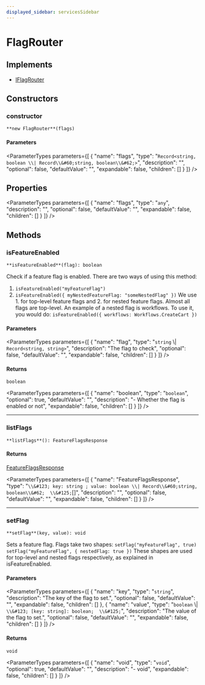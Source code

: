 ```yaml
---
displayed_sidebar: servicesSidebar
---
```



# FlagRouter

## Implements

- [IFlagRouter](../interfaces/IFlagRouter.mdx)

## Constructors

### constructor

`**new FlagRouter**(flags)`

#### Parameters

<ParameterTypes parameters={[
  {
    "name": "flags",
    "type": "`Record<string, boolean \\| Record\\&#60;string, boolean\\&#62;>`",
    "description": "",
    "optional": false,
    "defaultValue": "",
    "expandable": false,
    "children": []
  }
]} />

## Properties

<ParameterTypes parameters={[
  {
    "name": "flags",
    "type": "`any`",
    "description": "",
    "optional": false,
    "defaultValue": "",
    "expandable": false,
    "children": []
  }
]} />

## Methods

### isFeatureEnabled

`**isFeatureEnabled**(flag): boolean`

Check if a feature flag is enabled.
There are two ways of using this method:
1. `isFeatureEnabled("myFeatureFlag")`
2. `isFeatureEnabled({ myNestedFeatureFlag: "someNestedFlag" })`
We use 1. for top-level feature flags and 2. for nested feature flags. Almost all flags are top-level.
An example of a nested flag is workflows. To use it, you would do:
`isFeatureEnabled({ workflows: Workflows.CreateCart })`

#### Parameters

<ParameterTypes parameters={[
  {
    "name": "flag",
    "type": "`string` \\| `Record<string, string>`",
    "description": "The flag to check",
    "optional": false,
    "defaultValue": "",
    "expandable": false,
    "children": []
  }
]} />

#### Returns

`boolean`

<ParameterTypes parameters={[
  {
    "name": "boolean",
    "type": "`boolean`",
    "optional": true,
    "defaultValue": "",
    "description": "- Whether the flag is enabled or not",
    "expandable": false,
    "children": []
  }
]} />

___

### listFlags

`**listFlags**(): FeatureFlagsResponse`

#### Returns

[FeatureFlagsResponse](../types/FeatureFlagsResponse.mdx)

<ParameterTypes parameters={[
  {
    "name": "FeatureFlagsResponse",
    "type": "`\\&#123; key: string ; value: boolean \\| Record\\&#60;string, boolean\\&#62;  \\&#125;`[]",
    "description": "",
    "optional": false,
    "defaultValue": "",
    "expandable": false,
    "children": []
  }
]} />

___

### setFlag

`**setFlag**(key, value): void`

Sets a feature flag.
Flags take two shapes:
`setFlag("myFeatureFlag", true)`
`setFlag("myFeatureFlag", { nestedFlag: true })`
These shapes are used for top-level and nested flags respectively, as explained in isFeatureEnabled.

#### Parameters

<ParameterTypes parameters={[
  {
    "name": "key",
    "type": "`string`",
    "description": "The key of the flag to set.",
    "optional": false,
    "defaultValue": "",
    "expandable": false,
    "children": []
  },
  {
    "name": "value",
    "type": "`boolean` \\| `\\&#123; [key: string]: boolean;  \\&#125;`",
    "description": "The value of the flag to set.",
    "optional": false,
    "defaultValue": "",
    "expandable": false,
    "children": []
  }
]} />

#### Returns

`void`

<ParameterTypes parameters={[
  {
    "name": "void",
    "type": "`void`",
    "optional": true,
    "defaultValue": "",
    "description": "- void",
    "expandable": false,
    "children": []
  }
]} />

